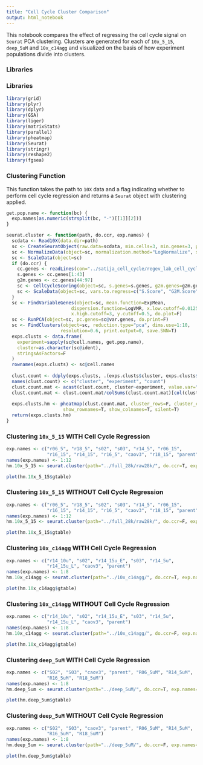 ```yaml
---
title: "Cell Cycle Cluster Comparison"
output: html_notebook
---
```


This notebook compares the effect of regressing the cell cycle signal on `Seurat` PCA clustering. Clusters are
generated for each of `10x_5_15`, `deep_5uM` and `10x_c14agg` and visualized on the basis of how experiment
populations divide into clusters.

### Libraries

### Libraries

```r
library(grid)
library(plyr)
library(dplyr)
library(GSA)
library(liger)
library(matrixStats)
library(parallel)
library(pheatmap)
library(Seurat)
library(stringr)
library(reshape2)
library(fgsea)
```

### Clustering Function

This function takes the path to `10X` data and a flag indicating whether to perform cell cycle regression
and returns a `Seurat` object with clustering applied.

```r
get.pop.name <- function(bc) {
  exp.names[as.numeric(strsplit(bc, "-")[[1]][2])]
}

seurat.cluster <- function(path, do.ccr, exp.names) {
  scdata <- Read10X(data.dir=path)
  sc <- CreateSeuratObject(raw.data=scdata, min.cells=3, min.genes=3, project="10x_c14agg")
  sc <- NormalizeData(object=sc, normalization.method="LogNormalize", scale.factor=10000)
  sc <- ScaleData(object=sc)
  if (do.ccr) {
    cc.genes <- readLines(con="../satija_cell_cycle/regev_lab_cell_cycle_genes.txt")
    s.genes <- cc.genes[1:43]
    g2m.genes <- cc.genes[44:97]
    sc <- CellCycleScoring(object=sc, s.genes=s.genes, g2m.genes=g2m.genes, set.ident=T)
    sc <- ScaleData(object=sc, vars.to.regress=c("S.Score", "G2M.Score"))
  }
  sc <- FindVariableGenes(object=sc, mean.function=ExpMean, 
                        dispersion.function=LogVMR, x.low.cutoff=0.0125,
                        x.high.cutoff=3, y.cutoff=0.5, do.plot=F)
  sc <- RunPCA(object=sc, pc.genes=sc@var.genes, do.print=F)
  sc <- FindClusters(object=sc, reduction.type="pca", dims.use=1:10,
                    resolution=0.6, print.output=0, save.SNN=T)
  exps.clusts <- data.frame(
    experiment=sapply(sc@cell.names, get.pop.name),
    cluster=as.character(sc@ident),
    stringsAsFactors=F
  )
  rownames(exps.clusts) <- sc@cell.names
  
  clust.count <- ddply(exps.clusts, .(exps.clusts$cluster, exps.clusts$experiment), nrow)
  names(clust.count) <- c("cluster", "experiment", "count")
  clust.count.mat <- acast(clust.count, cluster~experiment, value.var="count", fill=0)
  clust.count.mat <- clust.count.mat/colSums(clust.count.mat)[col(clust.count.mat)]
  
  exps.clusts.hm <- pheatmap(clust.count.mat, cluster_rows=F, cluster_cols=F, 
                     show_rownames=T, show_colnames=T, silent=T)
  return(exps.clusts.hm)
}
```

### Clustering `10x_5_15` **WITH** Cell Cycle Regression

```r
exp.names <- c("r06_5", "r18_5", "s02", "s03", "r14_5", "r06_15",
               "r16_15", "r14_15", "r16_5", "caov3", "r18_15", "parent")
names(exp.names) <- 1:12 
hm.10x_5_15 <- seurat.cluster(path="../full_28k/raw28k/", do.ccr=T, exp.names=exp.names)
```

```r
plot(hm.10x_5_15$gtable)
```

### Clustering `10x_5_15` **WITHOUT** Cell Cycle Regression

```r
exp.names <- c("r06_5", "r18_5", "s02", "s03", "r14_5", "r06_15",
               "r16_15", "r14_15", "r16_5", "caov3", "r18_15", "parent")
names(exp.names) <- 1:12 
hm.10x_5_15 <- seurat.cluster(path="../full_28k/raw28k/", do.ccr=F, exp.names=exp.names)
```

```r
plot(hm.10x_5_15$gtable)
```

### Clustering `10x_c14agg` **WITH** Cell Cycle Regression

```r
exp.names <- c("r14_10u", "s02", "r14_15u_E", "s03", "r14_5u",
               "r14_15u_L", "caov3", "parent")
names(exp.names) <- 1:8
hm.10x_c14agg <- seurat.cluster(path="../10x_c14agg/", do.ccr=T, exp.names=exp.names)
```

```r
plot(hm.10x_c14agg$gtable)
```

### Clustering `10x_c14agg` **WITHOUT** Cell Cycle Regression

```r
exp.names <- c("r14_10u", "s02", "r14_15u_E", "s03", "r14_5u",
               "r14_15u_L", "caov3", "parent")
names(exp.names) <- 1:8
hm.10x_c14agg <- seurat.cluster(path="../10x_c14agg/", do.ccr=F, exp.names=exp.names)
```

```r
plot(hm.10x_c14agg$gtable)
```

### Clustering `deep_5uM` **WITH** Cell Cycle Regression

```r
exp.names <- c("S02", "S03", "caov3", "parent", "R06_5uM", "R14_5uM",                                                  
               "R16_5uM", "R18_5uM")                                                                                   
names(exp.names) <- 1:8
hm.deep_5um <- seurat.cluster(path="../deep_5uM/", do.ccr=T, exp.names=exp.names)
```

```r
plot(hm.deep_5um$gtable)
```

### Clustering `deep_5uM` **WITHOUT** Cell Cycle Regression

```r
exp.names <- c("S02", "S03", "caov3", "parent", "R06_5uM", "R14_5uM",                                                  
               "R16_5uM", "R18_5uM")                                                                                   
names(exp.names) <- 1:8
hm.deep_5um <- seurat.cluster(path="../deep_5uM/", do.ccr=F, exp.names=exp.names)
```

```r
plot(hm.deep_5um$gtable)
```
